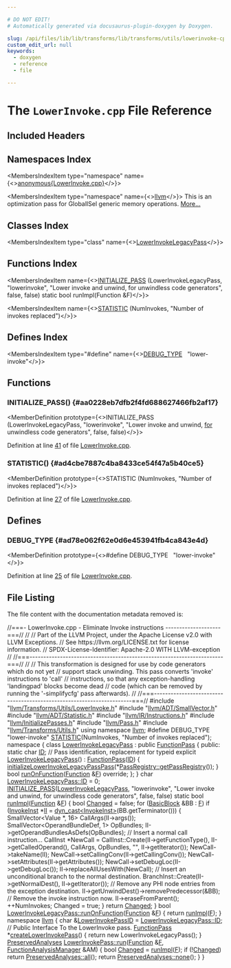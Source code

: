 ```yaml
---

# DO NOT EDIT!
# Automatically generated via docusaurus-plugin-doxygen by Doxygen.

slug: /api/files/lib/lib/transforms/lib/transforms/utils/lowerinvoke-cpp
custom_edit_url: null
keywords:
  - doxygen
  - reference
  - file

---
```





# The `LowerInvoke.cpp` File Reference

<DoxygenPage pluginConfig={pluginConfig}>



## Included Headers

<IncludesList>
<IncludesListItem
  filePath="llvm/Transforms/Utils/LowerInvoke.h"
  permalink="/docs/api/files/include/include/llvm/include/llvm/transforms/include/llvm/transforms/utils/lowerinvoke-h"
  isLocal="true" />
<IncludesListItem
  filePath="llvm/ADT/SmallVector.h"
  permalink="/docs/api/files/include/include/llvm/include/llvm/adt/smallvector-h"
  isLocal="true" />
<IncludesListItem
  filePath="llvm/ADT/Statistic.h"
  permalink="/docs/api/files/include/include/llvm/include/llvm/adt/statistic-h"
  isLocal="true" />
<IncludesListItem
  filePath="llvm/IR/Instructions.h"
  permalink="/docs/api/files/include/include/llvm/include/llvm/ir/instructions-h"
  isLocal="true" />
<IncludesListItem
  filePath="llvm/InitializePasses.h"
  permalink="/docs/api/files/include/include/llvm/initializepasses-h"
  isLocal="true" />
<IncludesListItem
  filePath="llvm/Pass.h"
  permalink="/docs/api/files/include/include/llvm/pass-h"
  isLocal="true" />
<IncludesListItem
  filePath="llvm/Transforms/Utils.h"
  permalink="/docs/api/files/include/include/llvm/include/llvm/transforms/utils-h"
  isLocal="true" />
</IncludesList>

## Namespaces Index

<MembersIndex>

<MembersIndexItem
  type="namespace"
  name={<><a href="/docs/api/namespaces/anonymous-lowerinvoke-cpp-">anonymous&#123;LowerInvoke.cpp&#125;</a></>}>
</MembersIndexItem>

<MembersIndexItem
  type="namespace"
  name={<><a href="/docs/api/namespaces/llvm">llvm</a></>}>
This is an optimization pass for GlobalISel generic memory operations. <a href="/docs/api/namespaces/llvm/#details">More...</a>
</MembersIndexItem>

</MembersIndex>

## Classes Index

<MembersIndex>

<MembersIndexItem
  type="class"
  name={<><a href="/docs/api/classes/anonymous-namespace-lowerinvoke-cpp-/lowerinvokelegacypass">LowerInvokeLegacyPass</a></>}>
</MembersIndexItem>

</MembersIndex>

## Functions Index

<MembersIndex>

<MembersIndexItem
  name={<><a href="#aa0228eb7dfb2f4fd688627466fb2af17">INITIALIZE&#95;PASS</a> (LowerInvokeLegacyPass, &quot;lowerinvoke&quot;, &quot;Lower invoke and unwind, for unwindless code generators&quot;, false, false) static bool runImpl(Function &amp;F)</>}>
</MembersIndexItem>

<MembersIndexItem
  name={<><a href="#ad4cbe7887c4ba8433ce54f47a5b40ce5">STATISTIC</a> (NumInvokes, &quot;Number of invokes replaced&quot;)</>}>
</MembersIndexItem>

</MembersIndex>

## Defines Index

<MembersIndex>

<MembersIndexItem
  type="#define"
  name={<><a href="#ad78e062f62e0d6e453941fb4ca843e4d">DEBUG&#95;TYPE</a>&nbsp;&nbsp;&nbsp;&quot;lower-invoke&quot;</>}>
</MembersIndexItem>

</MembersIndex>


<SectionDefinition>

## Functions

### INITIALIZE&#95;PASS() {#aa0228eb7dfb2f4fd688627466fb2af17}

<MemberDefinition
  prototype={<>INITIALIZE&#95;PASS (LowerInvokeLegacyPass, &quot;lowerinvoke&quot;, &quot;Lower invoke and unwind, <a href="/docs/api/files/lib/lib/target/lib/target/aarch64/aarch64expandpseudoinsts-cpp/#a4cfc8b177e8521a4b496ae2edff6244f">for</a> unwindless code generators&quot;, false, false)</>}>

Definition at line <a href="#l00041">41</a> of file <a href="/docs/api/files/lib/lib/transforms/lib/transforms/utils/lowerinvoke-cpp">LowerInvoke.cpp</a>.
</MemberDefinition>

### STATISTIC() {#ad4cbe7887c4ba8433ce54f47a5b40ce5}

<MemberDefinition
  prototype={<>STATISTIC (NumInvokes, &quot;Number of invokes replaced&quot;)</>}>

Definition at line <a href="#l00027">27</a> of file <a href="/docs/api/files/lib/lib/transforms/lib/transforms/utils/lowerinvoke-cpp">LowerInvoke.cpp</a>.
</MemberDefinition>

</SectionDefinition>

<SectionDefinition>

## Defines

### DEBUG&#95;TYPE {#ad78e062f62e0d6e453941fb4ca843e4d}

<MemberDefinition
  prototype={<>#define DEBUG&#95;TYPE&nbsp;&nbsp;&nbsp;&quot;lower-invoke&quot;</>}>

Definition at line <a href="#l00025">25</a> of file <a href="/docs/api/files/lib/lib/transforms/lib/transforms/utils/lowerinvoke-cpp">LowerInvoke.cpp</a>.
</MemberDefinition>

</SectionDefinition>

## File Listing

The file content with the documentation metadata removed is:

<ProgramListing>

<Link id="l00001" /><CodeLine lineNumber="1"><span class="doxyHighlightComment">//===- LowerInvoke.cpp - Eliminate Invoke instructions --------------------===//</span></CodeLine>
<Link id="l00002" /><CodeLine lineNumber="2"><span class="doxyHighlightComment">//</span></CodeLine>
<Link id="l00003" /><CodeLine lineNumber="3"><span class="doxyHighlightComment">// Part of the LLVM Project, under the Apache License v2.0 with LLVM Exceptions.</span></CodeLine>
<Link id="l00004" /><CodeLine lineNumber="4"><span class="doxyHighlightComment">// See https://llvm.org/LICENSE.txt for license information.</span></CodeLine>
<Link id="l00005" /><CodeLine lineNumber="5"><span class="doxyHighlightComment">// SPDX-License-Identifier: Apache-2.0 WITH LLVM-exception</span></CodeLine>
<Link id="l00006" /><CodeLine lineNumber="6"><span class="doxyHighlightComment">//</span></CodeLine>
<Link id="l00007" /><CodeLine lineNumber="7"><span class="doxyHighlightComment">//===----------------------------------------------------------------------===//</span></CodeLine>
<Link id="l00008" /><CodeLine lineNumber="8"><span class="doxyHighlightComment">//</span></CodeLine>
<Link id="l00009" /><CodeLine lineNumber="9"><span class="doxyHighlightComment">// This transformation is designed for use by code generators which do not yet</span></CodeLine>
<Link id="l00010" /><CodeLine lineNumber="10"><span class="doxyHighlightComment">// support stack unwinding.  This pass converts &#39;invoke&#39; instructions to &#39;call&#39;</span></CodeLine>
<Link id="l00011" /><CodeLine lineNumber="11"><span class="doxyHighlightComment">// instructions, so that any exception-handling &#39;landingpad&#39; blocks become dead</span></CodeLine>
<Link id="l00012" /><CodeLine lineNumber="12"><span class="doxyHighlightComment">// code (which can be removed by running the &#39;-simplifycfg&#39; pass afterwards).</span></CodeLine>
<Link id="l00013" /><CodeLine lineNumber="13"><span class="doxyHighlightComment">//</span></CodeLine>
<Link id="l00014" /><CodeLine lineNumber="14"><span class="doxyHighlightComment">//===----------------------------------------------------------------------===//</span></CodeLine>
<Link id="l00015" /><CodeLine lineNumber="15"></CodeLine>
<Link id="l00016" /><CodeLine lineNumber="16"><span class="doxyHighlightPreprocessor">#include &quot;<a href="/docs/api/files/include/include/llvm/include/llvm/transforms/include/llvm/transforms/utils/lowerinvoke-h">llvm/Transforms/Utils/LowerInvoke.h</a>&quot;</span></CodeLine>
<Link id="l00017" /><CodeLine lineNumber="17"><span class="doxyHighlightPreprocessor">#include &quot;<a href="/docs/api/files/include/include/llvm/include/llvm/adt/smallvector-h">llvm/ADT/SmallVector.h</a>&quot;</span></CodeLine>
<Link id="l00018" /><CodeLine lineNumber="18"><span class="doxyHighlightPreprocessor">#include &quot;<a href="/docs/api/files/include/include/llvm/include/llvm/adt/statistic-h">llvm/ADT/Statistic.h</a>&quot;</span></CodeLine>
<Link id="l00019" /><CodeLine lineNumber="19"><span class="doxyHighlightPreprocessor">#include &quot;<a href="/docs/api/files/include/include/llvm/include/llvm/ir/instructions-h">llvm/IR/Instructions.h</a>&quot;</span></CodeLine>
<Link id="l00020" /><CodeLine lineNumber="20"><span class="doxyHighlightPreprocessor">#include &quot;<a href="/docs/api/files/include/include/llvm/initializepasses-h">llvm/InitializePasses.h</a>&quot;</span></CodeLine>
<Link id="l00021" /><CodeLine lineNumber="21"><span class="doxyHighlightPreprocessor">#include &quot;<a href="/docs/api/files/include/include/llvm/pass-h">llvm/Pass.h</a>&quot;</span></CodeLine>
<Link id="l00022" /><CodeLine lineNumber="22"><span class="doxyHighlightPreprocessor">#include &quot;<a href="/docs/api/files/include/include/llvm/include/llvm/transforms/utils-h">llvm/Transforms/Utils.h</a>&quot;</span></CodeLine>
<Link id="l00023" /><CodeLine lineNumber="23"><span class="doxyHighlightKeyword">using namespace </span><span class="doxyHighlight"><a href="/docs/api/namespaces/llvm">llvm</a>;</span></CodeLine>
<Link id="l00024" /><CodeLine lineNumber="24"></CodeLine>
<Link id="l00025" /><CodeLine lineNumber="25" lineLink="#ad78e062f62e0d6e453941fb4ca843e4d"><span class="doxyHighlightPreprocessor">#define DEBUG&#95;TYPE &quot;lower-invoke&quot;</span></CodeLine>
<Link id="l00026" /><CodeLine lineNumber="26"></CodeLine>
<Link id="l00027" /><CodeLine lineNumber="27" lineLink="#ad4cbe7887c4ba8433ce54f47a5b40ce5"><span class="doxyHighlight"><a href="/docs/api/files/include/include/llvm/include/llvm/adt/statistic-h/#ad6117415b93e5675d5a6c8e1855b3b2f">STATISTIC</a>(NumInvokes, </span><span class="doxyHighlightStringLiteral">&quot;Number of invokes replaced&quot;</span><span class="doxyHighlight">);</span></CodeLine>
<Link id="l00028" /><CodeLine lineNumber="28"></CodeLine>
<Link id="l00029" /><CodeLine lineNumber="29" lineLink="/docs/api/namespaces/anonymous-lowerinvoke-cpp-"><span class="doxyHighlightKeyword">namespace </span><span class="doxyHighlight">&#123;</span></CodeLine>
<Link id="l00030" /><CodeLine lineNumber="30" lineLink="/docs/api/classes/anonymous-namespace-lowerinvoke-cpp-/lowerinvokelegacypass"><span class="doxyHighlight">  </span><span class="doxyHighlightKeyword">class </span><span class="doxyHighlight"><a href="/docs/api/classes/anonymous-namespace-lowerinvoke-cpp-/lowerinvokelegacypass/#a7e3b7f68d51ab1f20f063c18e28a3203">LowerInvokeLegacyPass</a> : </span><span class="doxyHighlightKeyword">public</span><span class="doxyHighlight"> <a href="/docs/api/classes/llvm/functionpass/#a7691d83e3561f781cae4ce4a01bdfa93">FunctionPass</a> &#123;</span></CodeLine>
<Link id="l00031" /><CodeLine lineNumber="31"><span class="doxyHighlight">  </span><span class="doxyHighlightKeyword">public</span><span class="doxyHighlight">:</span></CodeLine>
<Link id="l00032" /><CodeLine lineNumber="32" lineLink="/docs/api/classes/anonymous-namespace-lowerinvoke-cpp-/lowerinvokelegacypass/#af6ee2dec4129bf09373e93819f3d022e"><span class="doxyHighlight">    </span><span class="doxyHighlightKeyword">static</span><span class="doxyHighlight"> </span><span class="doxyHighlightKeywordType">char</span><span class="doxyHighlight"> <a href="/docs/api/classes/anonymous-namespace-lowerinvoke-cpp-/lowerinvokelegacypass/#af6ee2dec4129bf09373e93819f3d022e">ID</a>; </span><span class="doxyHighlightComment">// Pass identification, replacement for typeid</span></CodeLine>
<Link id="l00033" /><CodeLine lineNumber="33" lineLink="/docs/api/classes/anonymous-namespace-lowerinvoke-cpp-/lowerinvokelegacypass/#a7e3b7f68d51ab1f20f063c18e28a3203"><span class="doxyHighlight">    </span><span class="doxyHighlightKeyword">explicit</span><span class="doxyHighlight"> <a href="/docs/api/classes/anonymous-namespace-lowerinvoke-cpp-/lowerinvokelegacypass/#a7e3b7f68d51ab1f20f063c18e28a3203">LowerInvokeLegacyPass</a>() : <a href="/docs/api/classes/llvm/functionpass/#a7691d83e3561f781cae4ce4a01bdfa93">FunctionPass</a>(<a href="/docs/api/classes/anonymous-namespace-lowerinvoke-cpp-/lowerinvokelegacypass/#af6ee2dec4129bf09373e93819f3d022e">ID</a>) &#123;</span></CodeLine>
<Link id="l00034" /><CodeLine lineNumber="34"><span class="doxyHighlight">      <a href="/docs/api/namespaces/llvm/#a1548d001c68d08c36e0d3fc13fed18c8">initializeLowerInvokeLegacyPassPass</a>(&#42;<a href="/docs/api/classes/llvm/passregistry/#a05a729900b76c89e808c6c3094921b2f">PassRegistry::getPassRegistry</a>());</span></CodeLine>
<Link id="l00035" /><CodeLine lineNumber="35"><span class="doxyHighlight">    &#125;</span></CodeLine>
<Link id="l00036" /><CodeLine lineNumber="36"><span class="doxyHighlight">    </span><span class="doxyHighlightKeywordType">bool</span><span class="doxyHighlight"> <a href="/docs/api/files/lib/lib/transforms/lib/transforms/utils/entryexitinstrumenter-cpp/#a3985f1f39349428d17f0d2b81ebc6349">runOnFunction</a>(<a href="/docs/api/classes/llvm/function">Function</a> &amp;<a href="/docs/api/files/lib/lib/support/md5-cpp/#a96d73bbd7af15cb1fc38c3f4a3bd82e9">F</a>) </span><span class="doxyHighlightKeyword">override</span><span class="doxyHighlight">;</span></CodeLine>
<Link id="l00037" /><CodeLine lineNumber="37"><span class="doxyHighlight">  &#125;;</span></CodeLine>
<Link id="l00038" /><CodeLine lineNumber="38"><span class="doxyHighlight">&#125;</span></CodeLine>
<Link id="l00039" /><CodeLine lineNumber="39"></CodeLine>
<Link id="l00040" /><CodeLine lineNumber="40"><span class="doxyHighlightKeywordType">char</span><span class="doxyHighlight"> <a href="/docs/api/classes/anonymous-namespace-lowerinvoke-cpp-/lowerinvokelegacypass/#af6ee2dec4129bf09373e93819f3d022e">LowerInvokeLegacyPass::ID</a> = 0;</span></CodeLine>
<Link id="l00041" /><CodeLine lineNumber="41" lineLink="#aa0228eb7dfb2f4fd688627466fb2af17"><span class="doxyHighlight"><a href="/docs/api/files/include/include/llvm/passsupport-h/#af807c9595d50b45c0008924c4679c85c">INITIALIZE&#95;PASS</a>(<a href="/docs/api/classes/anonymous-namespace-lowerinvoke-cpp-/lowerinvokelegacypass/#a7e3b7f68d51ab1f20f063c18e28a3203">LowerInvokeLegacyPass</a>, </span><span class="doxyHighlightStringLiteral">&quot;lowerinvoke&quot;</span><span class="doxyHighlight">,</span></CodeLine>
<Link id="l00042" /><CodeLine lineNumber="42"><span class="doxyHighlight">                </span><span class="doxyHighlightStringLiteral">&quot;Lower invoke and unwind, for unwindless code generators&quot;</span><span class="doxyHighlight">,</span></CodeLine>
<Link id="l00043" /><CodeLine lineNumber="43"><span class="doxyHighlight">                </span><span class="doxyHighlightKeyword">false</span><span class="doxyHighlight">, </span><span class="doxyHighlightKeyword">false</span><span class="doxyHighlight">)</span></CodeLine>
<Link id="l00044" /><CodeLine lineNumber="44"></CodeLine>
<Link id="l00045" /><CodeLine lineNumber="45"><span class="doxyHighlight">static </span><span class="doxyHighlightKeywordType">bool</span><span class="doxyHighlight"> <a href="/docs/api/files/lib/lib/codegen/expandlargedivrem-cpp/#ae64f9cd0977a8b47570154312540d7d2">runImpl</a>(<a href="/docs/api/classes/llvm/function">Function</a> &amp;<a href="/docs/api/files/lib/lib/support/md5-cpp/#a96d73bbd7af15cb1fc38c3f4a3bd82e9">F</a>) &#123;</span></CodeLine>
<Link id="l00046" /><CodeLine lineNumber="46"><span class="doxyHighlight">  </span><span class="doxyHighlightKeywordType">bool</span><span class="doxyHighlight"> <a href="/docs/api/groups/arcopt/#gaa57b1a4e6a1c79233913139635169cf1">Changed</a> = </span><span class="doxyHighlightKeyword">false</span><span class="doxyHighlight">;</span></CodeLine>
<Link id="l00047" /><CodeLine lineNumber="47"><span class="doxyHighlight">  </span><span class="doxyHighlightKeywordFlow">for</span><span class="doxyHighlight"> (<a href="/docs/api/classes/llvm/basicblock">BasicBlock</a> &amp;BB : <a href="/docs/api/files/lib/lib/support/md5-cpp/#a96d73bbd7af15cb1fc38c3f4a3bd82e9">F</a>)</span></CodeLine>
<Link id="l00048" /><CodeLine lineNumber="48"><span class="doxyHighlight">    </span><span class="doxyHighlightKeywordFlow">if</span><span class="doxyHighlight"> (<a href="/docs/api/classes/llvm/invokeinst">InvokeInst</a> &#42;<a href="/docs/api/files/lib/lib/target/lib/target/nvptx/nvvmintrrange-cpp/#ac5804672fc0850438d63caec770647f8">II</a> = <a href="/docs/api/namespaces/llvm/#a22eeee01734061ac1b31ccd994c49eef">dyn&#95;cast&lt;InvokeInst&gt;</a>(BB.getTerminator())) &#123;</span></CodeLine>
<Link id="l00049" /><CodeLine lineNumber="49"><span class="doxyHighlight">      SmallVector&lt;Value &#42;, 16&gt; CallArgs(II-&gt;args());</span></CodeLine>
<Link id="l00050" /><CodeLine lineNumber="50"><span class="doxyHighlight">      SmallVector&lt;OperandBundleDef, 1&gt; OpBundles;</span></CodeLine>
<Link id="l00051" /><CodeLine lineNumber="51"><span class="doxyHighlight">      II-&gt;getOperandBundlesAsDefs(OpBundles);</span></CodeLine>
<Link id="l00052" /><CodeLine lineNumber="52"><span class="doxyHighlight">      </span><span class="doxyHighlightComment">// Insert a normal call instruction...</span></CodeLine>
<Link id="l00053" /><CodeLine lineNumber="53"><span class="doxyHighlight">      CallInst &#42;NewCall =</span></CodeLine>
<Link id="l00054" /><CodeLine lineNumber="54"><span class="doxyHighlight">          CallInst::Create(II-&gt;getFunctionType(), II-&gt;getCalledOperand(),</span></CodeLine>
<Link id="l00055" /><CodeLine lineNumber="55"><span class="doxyHighlight">                           CallArgs, OpBundles, </span><span class="doxyHighlightStringLiteral">&quot;&quot;</span><span class="doxyHighlight">, II-&gt;getIterator());</span></CodeLine>
<Link id="l00056" /><CodeLine lineNumber="56"><span class="doxyHighlight">      NewCall-&gt;takeName(II);</span></CodeLine>
<Link id="l00057" /><CodeLine lineNumber="57"><span class="doxyHighlight">      NewCall-&gt;setCallingConv(II-&gt;getCallingConv());</span></CodeLine>
<Link id="l00058" /><CodeLine lineNumber="58"><span class="doxyHighlight">      NewCall-&gt;setAttributes(II-&gt;getAttributes());</span></CodeLine>
<Link id="l00059" /><CodeLine lineNumber="59"><span class="doxyHighlight">      NewCall-&gt;setDebugLoc(II-&gt;getDebugLoc());</span></CodeLine>
<Link id="l00060" /><CodeLine lineNumber="60"><span class="doxyHighlight">      II-&gt;replaceAllUsesWith(NewCall);</span></CodeLine>
<Link id="l00061" /><CodeLine lineNumber="61"></CodeLine>
<Link id="l00062" /><CodeLine lineNumber="62"><span class="doxyHighlight">      </span><span class="doxyHighlightComment">// Insert an unconditional branch to the normal destination.</span></CodeLine>
<Link id="l00063" /><CodeLine lineNumber="63"><span class="doxyHighlight">      BranchInst::Create(II-&gt;getNormalDest(), II-&gt;getIterator());</span></CodeLine>
<Link id="l00064" /><CodeLine lineNumber="64"></CodeLine>
<Link id="l00065" /><CodeLine lineNumber="65"><span class="doxyHighlight">      </span><span class="doxyHighlightComment">// Remove any PHI node entries from the exception destination.</span></CodeLine>
<Link id="l00066" /><CodeLine lineNumber="66"><span class="doxyHighlight">      II-&gt;getUnwindDest()-&gt;removePredecessor(&amp;BB);</span></CodeLine>
<Link id="l00067" /><CodeLine lineNumber="67"></CodeLine>
<Link id="l00068" /><CodeLine lineNumber="68"><span class="doxyHighlight">      </span><span class="doxyHighlightComment">// Remove the invoke instruction now.</span></CodeLine>
<Link id="l00069" /><CodeLine lineNumber="69"><span class="doxyHighlight">      II-&gt;eraseFromParent();</span></CodeLine>
<Link id="l00070" /><CodeLine lineNumber="70"></CodeLine>
<Link id="l00071" /><CodeLine lineNumber="71"><span class="doxyHighlight">      ++NumInvokes;</span></CodeLine>
<Link id="l00072" /><CodeLine lineNumber="72"><span class="doxyHighlight">      Changed = true;</span></CodeLine>
<Link id="l00073" /><CodeLine lineNumber="73"><span class="doxyHighlight">    &#125;</span></CodeLine>
<Link id="l00074" /><CodeLine lineNumber="74"><span class="doxyHighlight">  </span><span class="doxyHighlightKeywordFlow">return</span><span class="doxyHighlight"> <a href="/docs/api/groups/arcopt/#gaa57b1a4e6a1c79233913139635169cf1">Changed</a>;</span></CodeLine>
<Link id="l00075" /><CodeLine lineNumber="75"><span class="doxyHighlight">&#125;</span></CodeLine>
<Link id="l00076" /><CodeLine lineNumber="76"></CodeLine>
<Link id="l00077" /><CodeLine lineNumber="77" lineLink="/docs/api/classes/anonymous-namespace-lowerinvoke-cpp-/lowerinvokelegacypass/#aab02bc0bf0fc5c4a4b2afe937fd6498a"><span class="doxyHighlightKeywordType">bool</span><span class="doxyHighlight"> <a href="/docs/api/classes/anonymous-namespace-lowerinvoke-cpp-/lowerinvokelegacypass/#aab02bc0bf0fc5c4a4b2afe937fd6498a">LowerInvokeLegacyPass::runOnFunction</a>(<a href="/docs/api/classes/llvm/function">Function</a> &amp;<a href="/docs/api/files/lib/lib/support/md5-cpp/#a96d73bbd7af15cb1fc38c3f4a3bd82e9">F</a>) &#123;</span></CodeLine>
<Link id="l00078" /><CodeLine lineNumber="78"><span class="doxyHighlight">  </span><span class="doxyHighlightKeywordFlow">return</span><span class="doxyHighlight"> <a href="/docs/api/files/lib/lib/codegen/expandlargedivrem-cpp/#ae64f9cd0977a8b47570154312540d7d2">runImpl</a>(<a href="/docs/api/files/lib/lib/support/md5-cpp/#a96d73bbd7af15cb1fc38c3f4a3bd82e9">F</a>);</span></CodeLine>
<Link id="l00079" /><CodeLine lineNumber="79"><span class="doxyHighlight">&#125;</span></CodeLine>
<Link id="l00080" /><CodeLine lineNumber="80"></CodeLine>
<Link id="l00081" /><CodeLine lineNumber="81"><span class="doxyHighlightKeyword">namespace </span><span class="doxyHighlight"><a href="/docs/api/namespaces/llvm">llvm</a> &#123;</span></CodeLine>
<Link id="l00082" /><CodeLine lineNumber="82" lineLink="/docs/api/namespaces/llvm/#ae7c847a8a8489eb9ee5c282255e2b013"><span class="doxyHighlightKeywordType">char</span><span class="doxyHighlight"> &amp;<a href="/docs/api/namespaces/llvm/#ae7c847a8a8489eb9ee5c282255e2b013">LowerInvokePassID</a> = <a href="/docs/api/classes/anonymous-namespace-lowerinvoke-cpp-/lowerinvokelegacypass/#af6ee2dec4129bf09373e93819f3d022e">LowerInvokeLegacyPass::ID</a>;</span></CodeLine>
<Link id="l00083" /><CodeLine lineNumber="83"></CodeLine>
<Link id="l00084" /><CodeLine lineNumber="84"><span class="doxyHighlightComment">// Public Interface To the LowerInvoke pass.</span></CodeLine>
<Link id="l00085" /><CodeLine lineNumber="85" lineLink="/docs/api/namespaces/llvm/#a73866a00fb633fea123b83d0dec2c073"><span class="doxyHighlight"><a href="/docs/api/classes/llvm/functionpass">FunctionPass</a> &#42;<a href="/docs/api/namespaces/llvm/#a73866a00fb633fea123b83d0dec2c073">createLowerInvokePass</a>() &#123; </span><span class="doxyHighlightKeywordFlow">return</span><span class="doxyHighlight"> </span><span class="doxyHighlightKeyword">new</span><span class="doxyHighlight"> LowerInvokeLegacyPass(); &#125;</span></CodeLine>
<Link id="l00086" /><CodeLine lineNumber="86"></CodeLine>
<Link id="l00087" /><CodeLine lineNumber="87" lineLink="/docs/api/classes/llvm/lowerinvokepass/#a13431158a9ef331dddfb0484b37f7bee"><span class="doxyHighlight"><a href="/docs/api/classes/llvm/preservedanalyses">PreservedAnalyses</a> <a href="/docs/api/classes/llvm/lowerinvokepass/#a13431158a9ef331dddfb0484b37f7bee">LowerInvokePass::run</a>(<a href="/docs/api/classes/llvm/function">Function</a> &amp;<a href="/docs/api/files/lib/lib/support/md5-cpp/#a96d73bbd7af15cb1fc38c3f4a3bd82e9">F</a>,</span></CodeLine>
<Link id="l00088" /><CodeLine lineNumber="88"><span class="doxyHighlight">                                       <a href="/docs/api/namespaces/llvm/#adce09a5a0de0e3177eb00e932734af2f">FunctionAnalysisManager</a> &amp;AM) &#123;</span></CodeLine>
<Link id="l00089" /><CodeLine lineNumber="89"><span class="doxyHighlight">  </span><span class="doxyHighlightKeywordType">bool</span><span class="doxyHighlight"> <a href="/docs/api/groups/arcopt/#gaa57b1a4e6a1c79233913139635169cf1">Changed</a> = <a href="/docs/api/files/lib/lib/codegen/expandlargedivrem-cpp/#ae64f9cd0977a8b47570154312540d7d2">runImpl</a>(<a href="/docs/api/files/lib/lib/support/md5-cpp/#a96d73bbd7af15cb1fc38c3f4a3bd82e9">F</a>);</span></CodeLine>
<Link id="l00090" /><CodeLine lineNumber="90"><span class="doxyHighlight">  </span><span class="doxyHighlightKeywordFlow">if</span><span class="doxyHighlight"> (!<a href="/docs/api/groups/arcopt/#gaa57b1a4e6a1c79233913139635169cf1">Changed</a>)</span></CodeLine>
<Link id="l00091" /><CodeLine lineNumber="91"><span class="doxyHighlight">    </span><span class="doxyHighlightKeywordFlow">return</span><span class="doxyHighlight"> <a href="/docs/api/classes/llvm/preservedanalyses/#a1258a1ff55557c27684010ebd7283712">PreservedAnalyses::all</a>();</span></CodeLine>
<Link id="l00092" /><CodeLine lineNumber="92"></CodeLine>
<Link id="l00093" /><CodeLine lineNumber="93"><span class="doxyHighlight">  </span><span class="doxyHighlightKeywordFlow">return</span><span class="doxyHighlight"> <a href="/docs/api/classes/llvm/preservedanalyses/#a03797a73044a81cbc6a3409d6c72ee8f">PreservedAnalyses::none</a>();</span></CodeLine>
<Link id="l00094" /><CodeLine lineNumber="94"><span class="doxyHighlight">&#125;</span></CodeLine>
<Link id="l00095" /><CodeLine lineNumber="95"><span class="doxyHighlight">&#125;</span></CodeLine>

</ProgramListing>


</DoxygenPage>
